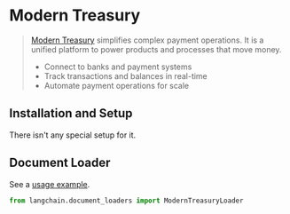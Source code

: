 # Modern Treasury

>[Modern Treasury](https://www.moderntreasury.com/) simplifies complex payment operations. It is a unified platform to power products and processes that move money.
>- Connect to banks and payment systems
>- Track transactions and balances in real-time
>- Automate payment operations for scale

## Installation and Setup

There isn't any special setup for it.

## Document Loader

See a [usage example](/docs/modules/data_io/document_loaders/integrations/modern_treasury.ipynb).


```python
from langchain.document_loaders import ModernTreasuryLoader
```
